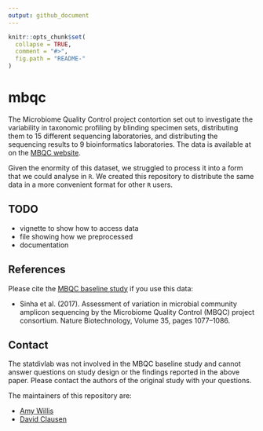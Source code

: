 ```yaml
---
output: github_document
---
```


<!-- README.md is generated from README.Rmd. Please edit that file -->

```r
knitr::opts_chunk$set(
  collapse = TRUE,
  comment = "#>",
  fig.path = "README-"
)
```

# mbqc

The Microbiome Quality Control project contortion set out to investigate the variability in taxonomic profiling by blinding specimen sets, distributing them to 15 different sequencing laboratories, and distributing the sequencing results to 9 bioinformatics laboratories. The data is available at on the [MBQC website](https://www.hmpdacc.org/MBQC/).

Given the enormity of this dataset, we struggled to process it into a form that we could analyse in `R`. We created this repository to distribute the same data in a more convenient format for other `R` users.

## TODO

- vignette to show how to access data
- file showing how we preprocessed 
- documentation


## References

Please cite the [MBQC baseline study](https://www.hmpdacc.org/MBQC/) if you use this data:

- Sinha et al. (2017). Assessment of variation in microbial community amplicon sequencing by the Microbiome Quality Control (MBQC) project consortium. Nature Biotechnology, Volume 35, pages 1077–1086.


## Contact

The statdivlab was not involved in the MBQC baseline study and cannot answer questions on study design or the findings reported in the above paper. Please contact the authors of the original study with your questions. 

The maintainers of this repository are:

- [Amy Willis](http://faculty.washington.edu/adwillis/)
- [David Clausen](https://www.biostat.washington.edu/people/david-clausen)
